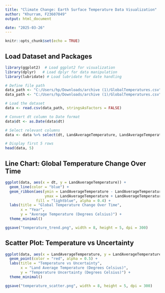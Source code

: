 ```yaml
---
title: "Climate Change: Earth Surface Temperature Data Visualization"
author: "Khurram, F23607049"
output: html_document

date: "2025-03-26"
---
```


```r
knitr::opts_chunk$set(echo = TRUE)
```

## Load Dataset and Packages

```r
library(ggplot2)  # Load ggplot2 for visualization
library(dplyr)   # Load dplyr for data manipulation
library(lubridate) # Load lubridate for date handling

# Define file path
data_path <- "C:/Users/hp/Downloads/archive (1)/GlobalTemperatures.csv"
data_path <- "C:/Users/hp/Downloads/archive (1)/GlobalTemperatures.csv"

# Load the dataset
data <- read.csv(data_path, stringsAsFactors = FALSE)

# Convert dt column to Date format
data$dt <- as.Date(data$dt)

# Select relevant columns
data <- data %>% select(dt, LandAverageTemperature, LandAverageTemperatureUncertainty)

# Display first 5 rows
head(data, 5)
```

## Line Chart: Global Temperature Change Over Time

```r
ggplot(data, aes(x = dt, y = LandAverageTemperature)) + 
  geom_line(color = "blue") + 
  geom_ribbon(aes(ymin = LandAverageTemperature - LandAverageTemperatureUncertainty, 
                  ymax = LandAverageTemperature + LandAverageTemperatureUncertainty), 
              fill = "lightblue", alpha = 0.4) +
  labs(title = "Global Temperature Change Over Time", 
       x = "Year", 
       y = "Average Temperature (Degrees Celsius)") + 
  theme_minimal()

ggsave("temperature_trend.png", width = 8, height = 5, dpi = 300)
```

## Scatter Plot: Temperature vs Uncertainty

```r
ggplot(data, aes(x = LandAverageTemperature, y = LandAverageTemperatureUncertainty)) + 
  geom_point(color = "red", alpha = 0.5) + 
  labs(title = "Temperature vs Uncertainty", 
       x = "Land Average Temperature (Degrees Celsius)", 
       y = "Temperature Uncertainty (Degrees Celsius)") + 
  theme_minimal()

ggsave("temperature_scatter.png", width = 8, height = 5, dpi = 300)
```
